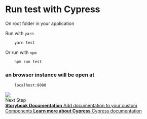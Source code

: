

<Meta title="Web/Docs/Test" />

<style>
  { storybookStyles }
</style>

# Run test with Cypress
 
<div className="subheading">On root folder in your application</div>

Run with `yarn`
```sh
    yarn test
```

Or run with `npm`
```sh
    npm run test
```

### an browser instance will be open at
```sh
    localhost:8080
```

<img src={cypress} />

<div className="subheading">Next Step</div>
<div className="link-list">
  <a className="link-item" href="?path=/docs/web-docs-documentation--page"> 
    <span>
      <strong>Storybook Documentation</strong>
      Add documentation to your custom Components
    </span>
  </a> 
  <a className="link-item" href="https://docs.cypress.io/guides/getting-started/writing-your-first-test#Write-your-first-test" > 
    <span>
      <strong>Learn more about Cypress</strong>
      Cypress documentation
    </span>
  </a>
</div>